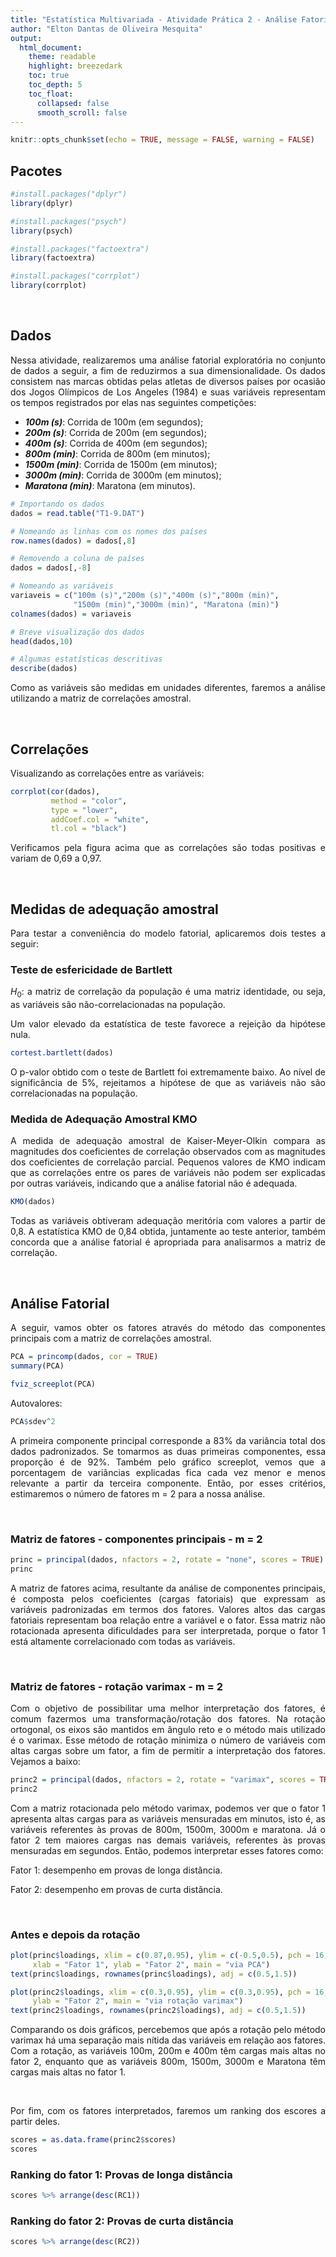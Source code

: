 ```yaml
---
title: "Estatística Multivariada - Atividade Prática 2 - Análise Fatorial"
author: "Elton Dantas de Oliveira Mesquita"
output:
  html_document:
    theme: readable
    highlight: breezedark
    toc: true
    toc_depth: 5
    toc_float:
      collapsed: false
      smooth_scroll: false
---
```


```{=html}
<style> body {text-align: justify} </style>
```
```r
knitr::opts_chunk$set(echo = TRUE, message = FALSE, warning = FALSE)
```

## Pacotes

```r
#install.packages("dplyr")
library(dplyr)

#install.packages("psych")
library(psych)

#install.packages("factoextra")
library(factoextra)

#install.packages("corrplot")
library(corrplot)
```

<br>

## Dados

Nessa atividade, realizaremos uma análise fatorial exploratória no conjunto de dados a seguir, a fim de reduzirmos a sua dimensionalidade. Os dados consistem nas marcas obtidas pelas atletas de diversos países por ocasião dos Jogos Olímpicos de Los Angeles (1984) e suas variáveis representam os tempos registrados por elas nas seguintes competições:

-   ***100m (s)***: Corrida de 100m (em segundos);
-   ***200m (s)***: Corrida de 200m (em segundos);
-   ***400m (s)***: Corrida de 400m (em segundos);
-   ***800m (min)***: Corrida de 800m (em minutos);
-   ***1500m (min)***: Corrida de 1500m (em minutos);
-   ***3000m (min)***: Corrida de 3000m (em minutos);
-   ***Maratona (min)***: Maratona (em minutos).

```r
# Importando os dados
dados = read.table("T1-9.DAT")

# Nomeando as linhas com os nomes dos países
row.names(dados) = dados[,8]

# Removendo a coluna de países
dados = dados[,-8]

# Nomeando as variáveis
variaveis = c("100m (s)","200m (s)","400m (s)","800m (min)",
              "1500m (min)","3000m (min)", "Maratona (min)")
colnames(dados) = variaveis

# Breve visualização dos dados
head(dados,10)

# Algumas estatísticas descritivas
describe(dados)
```

Como as variáveis são medidas em unidades diferentes, faremos a análise utilizando a matriz de correlações amostral.

<br>

## Correlações

Visualizando as correlações entre as variáveis:

```r
corrplot(cor(dados),
         method = "color",
         type = "lower",
         addCoef.col = "white",
         tl.col = "black")
```

Verificamos pela figura acima que as correlações são todas positivas e variam de 0,69 a 0,97.

<br>

## Medidas de adequação amostral

Para testar a conveniência do modelo fatorial, aplicaremos dois testes a seguir:

### Teste de esfericidade de Bartlett

$H_0:$ a matriz de correlação da população é uma matriz identidade, ou seja, as variáveis são não-correlacionadas na população.

Um valor elevado da estatística de teste favorece a rejeição da hipótese nula.

```r
cortest.bartlett(dados)
```

O p-valor obtido com o teste de Bartlett foi extremamente baixo. Ao nível de significância de 5%, rejeitamos a hipótese de que as variáveis não são correlacionadas na população.

### Medida de Adequação Amostral KMO

A medida de adequação amostral de Kaiser-Meyer-Olkin compara as magnitudes dos coeficientes de correlação observados com as magnitudes dos coeficientes de correlação parcial. Pequenos valores de KMO indicam que as correlações entre os pares de variáveis não podem ser explicadas por outras variáveis, indicando que a análise fatorial não é adequada.

```r
KMO(dados)
```

Todas as variáveis obtiveram adequação meritória com valores a partir de 0,8. A estatística KMO de 0,84 obtida, juntamente ao teste anterior, também concorda que a análise fatorial é apropriada para analisarmos a matriz de correlação.

<br>

## Análise Fatorial

A seguir, vamos obter os fatores através do método das componentes principais com a matriz de correlações amostral.

```r
PCA = princomp(dados, cor = TRUE)
summary(PCA)
```

```r
fviz_screeplot(PCA)
```

Autovalores:

```r
PCA$sdev^2
```

A primeira componente principal corresponde a 83% da variância total dos dados padronizados. Se tomarmos as duas primeiras componentes, essa proporção é de 92%. Também pelo gráfico screeplot, vemos que a porcentagem de variâncias explicadas fica cada vez menor e menos relevante a partir da terceira componente. Então, por esses critérios, estimaremos o número de fatores m = 2 para a nossa análise.

<br>

### Matriz de fatores - componentes principais - m = 2

```r
princ = principal(dados, nfactors = 2, rotate = "none", scores = TRUE)
princ
```

A matriz de fatores acima, resultante da análise de componentes principais, é composta pelos coeficientes (cargas fatoriais) que expressam as variáveis padronizadas em termos dos fatores. Valores altos das cargas fatoriais representam boa relação entre a variável e o fator. Essa matriz não rotacionada apresenta dificuldades para ser interpretada, porque o fator 1 está altamente correlacionado com todas as variáveis.

<br>

### Matriz de fatores - rotação varimax - m = 2

Com o objetivo de possibilitar uma melhor interpretação dos fatores, é comum fazermos uma transformação/rotação dos fatores. Na rotação ortogonal, os eixos são mantidos em ângulo reto e o método mais utilizado é o varimax. Esse método de rotação minimiza o número de variáveis com altas cargas sobre um fator, a fim de permitir a interpretação dos fatores. Vejamos a baixo:

```r
princ2 = principal(dados, nfactors = 2, rotate = "varimax", scores = TRUE)
princ2
```

Com a matriz rotacionada pelo método varimax, podemos ver que o fator 1 apresenta altas cargas para as variáveis mensuradas em minutos, isto é, as variáveis referentes às provas de 800m, 1500m, 3000m e maratona. Já o fator 2 tem maiores cargas nas demais variáveis, referentes às provas mensuradas em segundos. Então, podemos interpretar esses fatores como:

Fator 1: desempenho em provas de longa distância.

Fator 2: desempenho em provas de curta distância.

<br>

### Antes e depois da rotação

```r
plot(princ$loadings, xlim = c(0.87,0.95), ylim = c(-0.5,0.5), pch = 16, 
     xlab = "Fator 1", ylab = "Fator 2", main = "via PCA")
text(princ$loadings, rownames(princ$loadings), adj = c(0.5,1.5))

plot(princ2$loadings, xlim = c(0.3,0.95), ylim = c(0.3,0.95), pch = 16, 
     ylab = "Fator 2", main = "via rotação varimax")
text(princ2$loadings, rownames(princ2$loadings), adj = c(0.5,1.5))
```

Comparando os dois gráficos, percebemos que após a rotação pelo método varimax há uma separação mais nítida das variáveis em relação aos fatores. Com a rotação, as variáveis 100m, 200m e 400m têm cargas mais altas no fator 2, enquanto que as variáveis 800m, 1500m, 3000m e Maratona têm cargas mais altas no fator 1.

<br>

Por fim, com os fatores interpretados, faremos um ranking dos escores a partir deles.

```r
scores = as.data.frame(princ2$scores)
scores
```

### Ranking do fator 1: Provas de longa distância

```r
scores %>% arrange(desc(RC1))
```

### Ranking do fator 2: Provas de curta distância

```r
scores %>% arrange(desc(RC2))
```
